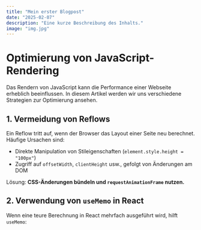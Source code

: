 ```yaml
---
title: "Mein erster Blogpost"
date: "2025-02-07"
description: "Eine kurze Beschreibung des Inhalts."
image: "img.jpg"
---
```


# Optimierung von JavaScript-Rendering

Das Rendern von JavaScript kann die Performance einer Webseite erheblich beeinflussen. In diesem Artikel werden wir uns verschiedene Strategien zur Optimierung ansehen.

## 1. Vermeidung von Reflows

Ein Reflow tritt auf, wenn der Browser das Layout einer Seite neu berechnet. Häufige Ursachen sind:

- Direkte Manipulation von Stileigenschaften (`element.style.height = "100px"`)
- Zugriff auf `offsetWidth`, `clientHeight` usw., gefolgt von Änderungen am DOM

Lösung: **CSS-Änderungen bündeln und `requestAnimationFrame` nutzen.**

## 2. Verwendung von `useMemo` in React

Wenn eine teure Berechnung in React mehrfach ausgeführt wird, hilft `useMemo`:
